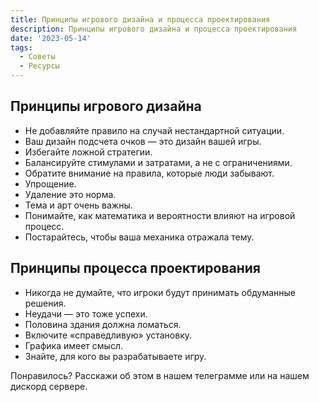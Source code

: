 ```yaml
---
title: Принципы игрового дизайна и процесса проектирования
description: Принципы игрового дизайна и процесса проектирования
date: '2023-05-14'
tags:
  - Советы
  - Ресурсы
---
```


## Принципы игрового дизайна

- Не добавляйте правило на случай нестандартной ситуации.
- Ваш дизайн подсчета очков — это дизайн вашей игры.
- Избегайте ложной стратегии.
- Балансируйте стимулами и затратами, а не с ограничениями.
- Обратите внимание на правила, которые люди забывают.
- Упрощение.
- Удаление это норма.
- Тема и арт очень важны.
- Понимайте, как математика и вероятности влияют на игровой процесс.
- Постарайтесь, чтобы ваша механика отражала тему.

## Принципы процесса проектирования

- Никогда не думайте, что игроки будут принимать обдуманные решения.
- Неудачи — это тоже успехи.
- Половина здания должна ломаться.
- Включите «справедливую» установку.
- Графика имеет смысл.
- Знайте, для кого вы разрабатываете игру.

Понравилось? Расскажи об этом в нашем телеграмме или на нашем дискорд сервере.
